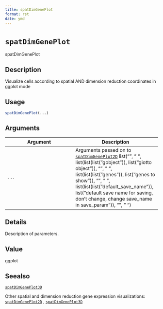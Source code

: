```yaml
--- 
title: spatDimGenePlot 
format: rst 
date: ymd 
--- 
```

# `spatDimGenePlot`

spatDimGenePlot


## Description

Visualize cells according to spatial AND dimension reduction coordinates in ggplot mode


## Usage

```r
spatDimGenePlot(...)
```


## Arguments

Argument      |Description
------------- |----------------
`...`     |      Arguments passed on to [`spatDimGenePlot2D`](#spatdimgeneplot2d)   list("\n", "    ", list(list(list("gobject")), list("giotto object")), "\n", "    ", list(list(list("genes")), list("genes to show")), "\n", "    ", list(list(list("default_save_name")), list("default save name for saving, don't change, change save_name in save_param")), "\n", "  ")


## Details

Description of parameters.


## Value

ggplot


## Seealso

[`spatDimGenePlot3D`](#spatdimgeneplot3d) 
 
 Other spatial and dimension reduction gene expression visualizations:
 [`spatDimGenePlot2D`](#spatdimgeneplot2d) ,
 [`spatDimGenePlot3D`](#spatdimgeneplot3d)


